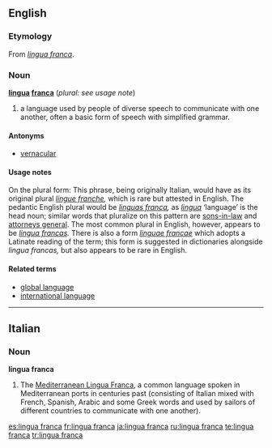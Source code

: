 {{see|lingua Franca}}
==English==
{{wikipedia}}
===Etymology===
From {{It.}} ''[[#Italian|lingua franca]]''.

===Noun===

'''[[lingua]] [[franca]]''' (''plural: see usage note'')
#a language used by people of diverse speech to communicate with one another, often a basic form of speech with simplified grammar.

====Antonyms====
* [[vernacular]]

====Usage notes====
On the plural form:  This phrase, being originally Italian, would have as its original plural ''[[lingue franche]],'' which is rare but attested in English. The pedantic English plural would be ''[[linguas franca]],'' as ''[[lingua]]'' ‘language’ is the head noun; similar words that pluralize on this pattern are [[son-in-law|sons-in-law]] and [[attorney general|attorneys general]].  The most common plural in English, however, appears to be ''[[lingua francas]].'' There is also a form ''[[linguae francae]]'' which adopts a Latinate reading of the term; this form is suggested in dictionaries alongside ''lingua francas,'' but also appears to be rare in English.

====Related terms====
* [[global language]]
* [[international language]]

----

==Italian==
===Noun===
'''lingua franca'''
# The [[:w:Mediterranean Lingua Franca|Mediterranean Lingua Franca]], a common language spoken in Mediterranean ports in centuries past (consisting of Italian mixed with French, Spanish, Arabic and some Greek words and used by sailors of different countries to communicate with one another).


[[es:lingua franca]]
[[fr:lingua franca]]
[[ja:lingua franca]]
[[ru:lingua franca]]
[[te:lingua franca]]
[[tr:lingua franca]]